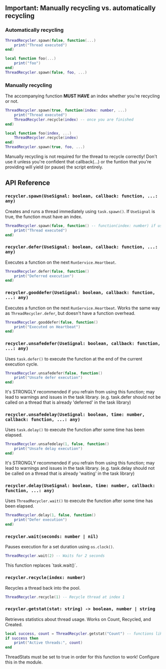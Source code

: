 
## Important: Manually recycling vs. automatically recycling
### Automatically recycling
```lua copy filename="some-script.lua"
ThreadRecycler.spawn(false, function(...)
    print("Thread executed")
end)
```
```lua copy filename="some-script.lua"
local function foo(...)
    print("foo")
end)
ThreadRecycler.spawn(false, foo, ...)
```

### Manually recycling
The accompanying function **MUST HAVE** an index whether you're recycling or not. 
```lua copy filename="some-script.lua"
ThreadRecycler.spawn(true, function(index: number, ...)
    print("Thread executed")
    ThreadRecycler.recycle(index) -- once you are finished
end)
```
```lua copy filename="some-script.lua"
local function foo(index, ...)
    ThreadRecycler.recycle(index)
end)
ThreadRecycler.spawn(true, foo, ...)
```

<Callout type="warning">
    Manually recycling is not required for the thread to recycle correctly! Don't use it unless you're confident that callback(...) or the funtion that you're providing will yield (or pause) the script entirely.
</Callout>


## API Reference

### `recycler.spawn(UseSignal: boolean, callback: function, ...: any)`
Creates and runs a thread immediately using `task.spawn()`. If `UseSignal` is true, the function must have an index.
```lua copy filename="some-script.lua"
ThreadRecycler.spawn(false, function() -- function(index: number) if use signal == true
    print("Thread executed")
end)
```

### `recycler.defer(UseSignal: boolean, callback: function, ...: any)`
Executes a function on the next `RunService.Heartbeat`.
```lua copy filename="some-script.lua"
ThreadRecycler.defer(false, function()
    print("Deferred execution")
end)
```

### `recycler.gooddefer(UseSignal: boolean, callback: function, ...: any)`
Executes a function on the next `RunService.Heartbeat`. Works the same way as `ThreadRecycler.defer`, but doesn't have a function overhead.
```lua copy filename="some-script.lua"
ThreadRecycler.gooddefer(false, function()
    print("Executed on Heartbeat")
end)
```

### `recycler.unsafedefer(UseSignal: boolean, callback: function, ...: any)`
Uses `task.defer()` to execute the function at the end of the current execution cycle.
```lua copy filename="some-script.lua"
ThreadRecycler.unsafedefer(false, function()
    print("Unsafe defer execution")
end)
```
<Callout type="error">
    It's STRONGLY recommended if you refrain from using this function; may lead to warnings and issues in the task library. (e.g. task.defer should not be called on a thread that is already 'deferred' in the task library)
</Callout>

### `recycler.unsafedelay(UseSignal: boolean, time: number, callback: function, ...: any)`
Uses `task.delay()` to execute the function after some time has been elapsed.
```lua copy filename="some-script.lua"
ThreadRecycler.unsafedelay(1, false, function()
    print("Unsafe delay execution")
end)
```
<Callout type="error">
    It's STRONGLY recommended if you refrain from using this function; may lead to warnings and issues in the task library. (e.g. task.delay should not be called on a thread that is already 'waiting' in the task library)
</Callout>

### `recycler.delay(UseSignal: boolean, time: number, callback: function, ...: any)`
Uses `ThreadRecycler.wait()` to execute the function after some time has been elapsed.
```lua copy filename="some-script.lua"
ThreadRecycler.delay(1, false, function()
    print("Defer execution")
end)
```

### `recycler.wait(seconds: number | nil)`
Pauses execution for a set duration using `os.clock()`.
```lua copy filename="some-script.lua"
ThreadRecycler.wait(2) -- Waits for 2 seconds
```
<Callout type="info">
    This function replaces `task.wait()`.
</Callout>

### `recycler.recycle(index: number)`
Recycles a thread back into the pool.
```lua copy filename="some-script.lua"
ThreadRecycler.recycle(1) -- Recycle thread at index 1
```

### `recycler.getstat(stat: string) -> boolean, number | string`
Retrieves statistics about thread usage. Works on Count, Recycled, and Created.
```lua copy filename="some-script.lua"
local success, count = ThreadRecycler.getstat("Count") -- functions like a pcall
if success then
    print("Active threads:", count)
end
```
<Callout type="warning">
    ThreadStats must be set to true in order for this function to work! Configure this in the module.
</Callout>
